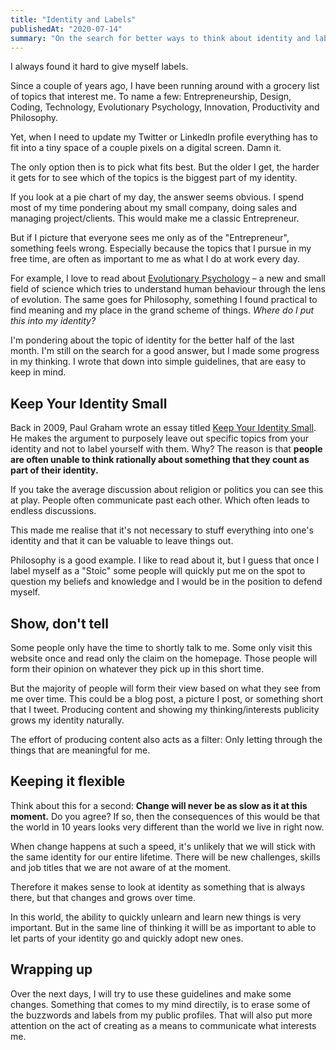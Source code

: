 ```yaml
---
title: "Identity and Labels"
publishedAt: "2020-07-14"
summary: "On the search for better ways to think about identity and labels"
---
```


I always found it hard to give myself labels.

Since a couple of years ago, I have been running around with a grocery list of topics that interest me. To name a few: Entrepreneurship, Design, Coding, Technology, Evolutionary Psychology, Innovation, Productivity and Philosophy.

Yet, when I need to update my Twitter or LinkedIn profile everything has to fit into a tiny space of a couple pixels on a digital screen. Damn it.

The only option then is to pick what fits best. But the older I get, the harder it gets for to see which of the topics is the biggest part of my identity.

If you look at a pie chart of my day, the answer seems obvious. I spend most of my time pondering about my small company, doing sales and managing project/clients. This would make me a classic Entrepreneur.

But if I picture that everyone sees me only as of the "Entrepreneur", something feels wrong. Especially because the topics that I pursue in my free time, are often as important to me as what I do at work every day.

For example, I love to read about [Evolutionary Psychology](https://www.cep.ucsb.edu/primer.html) – a new and small field of science which tries to understand human behaviour through the lens of evolution. The same goes for Philosophy, something I found practical to find meaning and my place in the grand scheme of things. _Where do I put this into my identity?_

I'm pondering about the topic of identity for the better half of the last month. I'm still on the search for a good answer, but I made some progress in my thinking. I wrote that down into simple guidelines, that are easy to keep in mind.

## Keep Your Identity Small

Back in 2009, Paul Graham wrote an essay titled [Keep Your Identity Small](http://www.paulgraham.com/identity.html). He makes the argument to purposely leave out specific topics from your identity and not to label yourself with them. Why? The reason is that **people are often unable to think rationally about something that they count as part of their identity.**

If you take the average discussion about religion or politics you can see this at play. People often communicate past each other. Which often leads to endless discussions.

This made me realise that it's not necessary to stuff everything into one's identity and that it can be valuable to leave things out.

Philosophy is a good example. I like to read about it, but I guess that once I label myself as a "Stoic" some people will quickly put me on the spot to question my beliefs and knowledge and I would be in the position to defend myself.

## Show, don't tell

Some people only have the time to shortly talk to me. Some only visit this website once and read only the claim on the homepage. Those people will form their opinion on whatever they pick up in this short time.

But the majority of people will form their view based on what they see from me over time. This could be a blog post, a picture I post, or something short that I tweet. Producing content and showing my thinking/interests publicity grows my identity naturally.

The effort of producing content also acts as a filter: Only letting through the things that are meaningful for me.

## Keeping it flexible

Think about this for a second: **Change will never be as slow as it at this moment.** Do you agree? If so, then the consequences of this would be that the world in 10 years looks very different than the world we live in right now.

When change happens at such a speed, it's unlikely that we will stick with the same identity for our entire lifetime. There will be new challenges, skills and job titles that we are not aware of at the moment.

Therefore it makes sense to look at identity as something that is always there, but that changes and grows over time.

In this world, the ability to quickly unlearn and learn new things is very important. But in the same line of thinking it willl be as important to able to let parts of your identity go and quickly adopt new ones.

## Wrapping up

Over the next days, I will try to use these guidelines and make some changes. Something that comes to my mind directily, is to erase some of the buzzwords and labels from my public profiles. That will also put more attention on the act of creating as a means to communicate what interests me.

